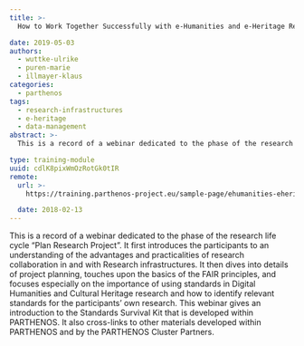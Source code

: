 ```yaml
---
title: >-
  How to Work Together Successfully with e-Humanities and e-Heritage Research Infrastructures

date: 2019-05-03
authors:
  - wuttke-ulrike
  - puren-marie
  - illmayer-klaus
categories:
  - parthenos
tags:
  - research-infrastructures
  - e-heritage
  - data-management
abstract: >-
  This is a record of a webinar dedicated to the phase of the research life cycle “Plan Research Project”. It first introduces the participants to an understanding of the advantages and practicalities of research collaboration in and with Research infrastructures. It then dives into details of project planning, touches upon the basics of the FAIR principles, and focuses especially on the importance of using standards in Digital Humanities and Cultural Heritage research and how to identify relevant standards for the participants’ own research. This webinar gives an introduction to the Standards Survival Kit that is developed within PARTHENOS. It also cross-links to other materials developed within PARTHENOS and by the PARTHENOS Cluster Partners.

type: training-module
uuid: cdlK8pixWmOzRotGk0tIR
remote:
  url: >-
    https://training.parthenos-project.eu/sample-page/ehumanities-eheritage-webinar-series/webinar-work-with-research-infrastructures/

  date: 2018-02-13
---
```


This is a record of a webinar dedicated to the phase of the research life cycle “Plan Research Project”. It first introduces the participants to an understanding of the advantages and practicalities of research collaboration in and with Research infrastructures. It then dives into details of project planning, touches upon the basics of the FAIR principles, and focuses especially on the importance of using standards in Digital Humanities and Cultural Heritage research and how to identify relevant standards for the participants’ own research. This webinar gives an introduction to the Standards Survival Kit that is developed within PARTHENOS. It also cross-links to other materials developed within PARTHENOS and by the PARTHENOS Cluster Partners.

<CTA
  title="Interested in learning more?"
  subtitle="Check out How to Work Together Successfully with e-Humanities and e-Heritage Research Infrastructures on PARTHENOS"
  url="https://training.parthenos-project.eu/sample-page/ehumanities-eheritage-webinar-series/webinar-work-with-research-infrastructures/"
/>
